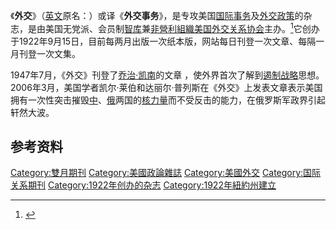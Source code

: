 {{noteTA
|G1=PoliticiansUS
|G2=World Politicians
|1=zh-cn:乔治;zh-tw:喬治;zh-hk:佐治;
|2=zh-cn:凯南;zh-tw:凱南;zh-hk:堅南;
}}
{{Infobox Newspaper |
name = 外交 |
image = <!-- 檔案不存在 Foreign Affairs Nov Dec 2016.jpg ，可從英文維基百科取得 -->|
type = 双月刊 |
format = [[学术期刊|学术期刊]] |
foundation = 1922年9月15日 |
owners = [[美国外交关系协会|美国外交关系协会]]|
political = |
circulation = 200,000|
headquarters = [[纽约|纽约]]|
editor = {{le|小詹姆斯·霍格|James F. Hoge, Jr.}}|
website = {{URL|https://www.foreignaffairs.com}}
}}

《'''外交'''》（[[英语|英文]]原名：{{lang|en|''Foreign Affairs''}}）或译《'''外交事务'''》，是专攻美国[[國際關係學|国际事务]]及[[外交政策|外交政策]]的杂志，是由美国无党派、会员制[[智库|智库]]兼[[非營利組織|非營利組織]][[美国外交关系协会|美国外交关系协会]]主办。<ref>{{cite web|url=https://www.britannica.com/topic/Foreign-Affairs-journal|title=''Foreign Affairs''|publisher=Britannica|access-date=2022-04-14|archive-date=2022-04-14|archive-url=https://web.archive.org/web/20220414025454/https://www.britannica.com/topic/Foreign-Affairs-journal|dead-url=no}}</ref>它创办于1922年9月15日，目前每两月出版一次纸本版，网站每日刊登一次文章、每隔一月刊登一次文集。

1947年7月，《外交》刊登了[[乔治·凯南|乔治·凯南]]的文章 {{le|X Article}}，使外界首次了解到[[遏制战略|遏制战略]]思想。2006年3月，美国学者凯尔·莱伯和达丽尔·普列斯在《外交》上发表文章表示美国拥有一次性突击摧毁[[中华人民共和国|中]]、[[俄罗斯|俄]]两国的[[核武器|核力量]]而不受反击的能力，在俄罗斯军政界引起轩然大波。

== 参考资料 ==
{{Reflist|3}}


{{DEFAULTSORT:W}}
[[Category:雙月期刊|Category:雙月期刊]]
[[Category:美國政論雜誌|Category:美國政論雜誌]]
[[Category:美國外交|Category:美國外交]]
[[Category:国际关系期刊|Category:国际关系期刊]]
[[Category:1922年创办的杂志|Category:1922年创办的杂志]]
[[Category:1922年紐約州建立|Category:1922年紐約州建立]]
{{Pub-stub}}